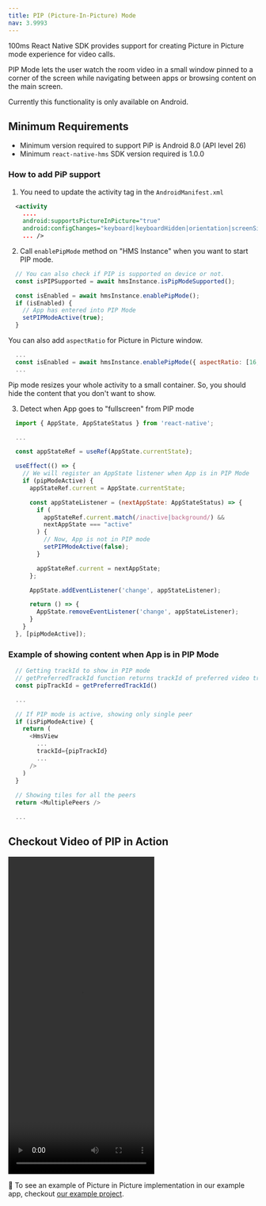 ```yaml
---
title: PIP (Picture-In-Picture) Mode
nav: 3.9993
---
```


100ms React Native SDK provides support for creating Picture in Picture mode experience for video calls.

PIP Mode lets the user watch the room video in a small window pinned to a corner of the screen while navigating between apps or browsing content on the main screen.

Currently this functionality is only available on Android.

## Minimum Requirements

-   Minimum version required to support PiP is Android 8.0 (API level 26)
-   Minimum `react-native-hms` SDK version required is 1.0.0

### How to add PiP support

1. You need to update the activity tag in the `AndroidManifest.xml`

```xml
  <activity
    ....
    android:supportsPictureInPicture="true"
    android:configChanges="keyboard|keyboardHidden|orientation|screenSize|smallestScreenSize|screenLayout|uiMode"
    ... />
```

2. Call `enablePipMode` method on "HMS Instance" when you want to start PIP mode.

```js
  // You can also check if PIP is supported on device or not.
  const isPIPSupported = await hmsInstance.isPipModeSupported();

  const isEnabled = await hmsInstance.enablePipMode();
  if (isEnabled) {
    // App has entered into PIP Mode
    setPIPModeActive(true);
  }
```

You can also add `aspectRatio` for Picture in Picture window.

```js
  ...
  const isEnabled = await hmsInstance.enablePipMode({ aspectRatio: [16, 9] });
  ...
```

Pip mode resizes your whole activity to a small container. So, you should hide the content that you don't want to show.

3. Detect when App goes to "fullscreen" from PIP mode

```js
  import { AppState, AppStateStatus } from 'react-native';

  ...

  const appStateRef = useRef(AppState.currentState);

  useEffect(() => {
    // We will register an AppState listener when App is in PIP Mode
    if (pipModeActive) {
      appStateRef.current = AppState.currentState;

      const appStateListener = (nextAppState: AppStateStatus) => {
        if (
          appStateRef.current.match(/inactive|background/) &&
          nextAppState === "active"
        ) {
          // Now, App is not in PIP mode
          setPIPModeActive(false);
        }

        appStateRef.current = nextAppState;
      };

      AppState.addEventListener('change', appStateListener);

      return () => {
        AppState.removeEventListener('change', appStateListener);
      }
    }
  }, [pipModeActive]);
```

### Example of showing content when App is in PIP Mode

```js
  // Getting trackId to show in PIP mode
  // getPreferredTrackId function returns trackId of preferred video track
  const pipTrackId = getPreferredTrackId()

  ...

  // If PIP mode is active, showing only single peer
  if (isPipModeActive) {
    return (
      <HmsView 
        ...
        trackId={pipTrackId}
        ...
      />
    )
  }
  
  // Showing tiles for all the peers
  return <MultiplePeers />

  ...
```

## Checkout Video of PIP in Action

<video width="295" height="640" controls>
  <source src="/docs/v2/rn-android-pip.mp4" type="video/mp4" />
  Your browser does not support the video tag.
</video>

👀 To see an example of Picture in Picture implementation in our example app, checkout [our example project](https://github.com/100mslive/react-native-hms/tree/main/example).
